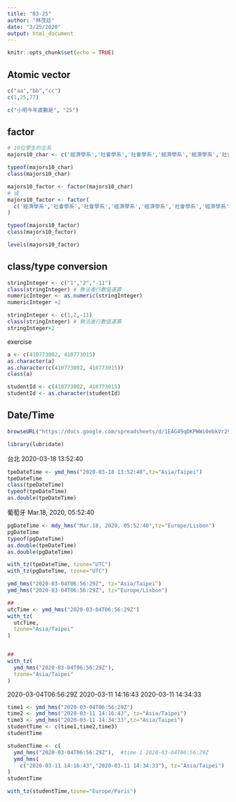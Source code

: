 ```yaml
---
title: "03-25"
author: "林茂廷"
date: "3/25/2020"
output: html_document
---
```


```r
knitr::opts_chunk$set(echo = TRUE)
```

## Atomic vector

```r
c("aa","bb","cc")
c(1,25,77)
```

```r
c("小明今年歲數是", "25")
```
## factor

```r
# 10位學生的主系
majors10_char <- c('經濟學系','社會學系','社會學系','經濟學系','經濟學系','社會學系','經濟學系','經濟學系','經濟學系','社會學系')

typeof(majors10_char)
class(majors10_char)
```

```r
majors10_factor <- factor(majors10_char)
# 或
majors10_factor <- factor(
  c('經濟學系','社會學系','社會學系','經濟學系','經濟學系','社會學系','經濟學系','經濟學系','經濟學系','社會學系')
)

typeof(majors10_factor)
class(majors10_factor)
```

```r
levels(majors10_factor)
```
## class/type conversion

```r
stringInteger <- c("1","2","-11")
class(stringInteger) # 無法進行數值運算
numericInteger <- as.numeric(stringInteger)
numericInteger +2
```



```r
stringInteger <- c(1,2,-11)
class(stringInteger) # 無法進行數值運算
stringInteger+2
```

exercise
```r
a <- c(410773002, 410773015)
as.character(a)
as.character(c(410773002, 410773015))
class(a)
```

```r
studentId <- c(410773002, 410773015)
studentId <- as.character(studentId)
```

## Date/Time

```r
browseURL("https://docs.google.com/spreadsheets/d/1EAG49qDKPWWi0ebkVr29TLrvVnoBPfkvxYY-J3xLAHY/edit#gid=458686645")
```

```r
library(lubridate)
```

台北 2020-03-18 13:52:40
```r
tpeDateTime <- ymd_hms("2020-03-18 13:52:40",tz="Asia/Taipei")
tpeDateTime
class(tpeDateTime)
typeof(tpeDateTime)
as.double(tpeDateTime)
```

葡萄牙 Mar.18, 2020, 05:52:40
```r
pgDateTime <- mdy_hms("Mar.18, 2020, 05:52:40",tz="Europe/Lisbon")
pgDateTime
typeof(pgDateTime)
as.double(tpeDateTime)
as.double(pgDateTime)
```

```r
with_tz(tpeDateTime, tzone="UTC")
with_tz(pgDateTime, tzone="UTC")
```
```r
ymd_hms("2020-03-04T06:56:29Z", tz="Asia/Taipei")
ymd_hms("2020-03-04T06:56:29Z", tz="Europe/Lisbon")
```
```r
##
utcTime <- ymd_hms("2020-03-04T06:56:29Z")
with_tz(
  utcTime,
  tzone="Asia/Taipei"
)


##
with_tz(
  ymd_hms("2020-03-04T06:56:29Z"),
  tzone="Asia/Taipei"
)
```
2020-03-04T06:56:29Z	2020-03-11 14:16:43	2020-03-11 14:34:33
```r
time1 <- ymd_hms("2020-03-04T06:56:29Z")
time2 <- ymd_hms("2020-03-11 14:16:43", tz="Asia/Taipei")
time3 <- ymd_hms("2020-03-11 14:34:33",tz="Asia/Taipei")
studentTime <- c(time1,time2,time3)
studentTime
```


```r
studentTime <- c(
  ymd_hms("2020-03-04T06:56:29Z"),  #time 1 2020-03-04T06:56:29Z
  ymd_hms(
    c("2020-03-11 14:16:43","2020-03-11 14:34:33"), tz="Asia/Taipei")  #time 2 and 3
)
studentTime
```

```r
with_tz(studentTime,tzone="Europe/Paris")
```

```r

```

